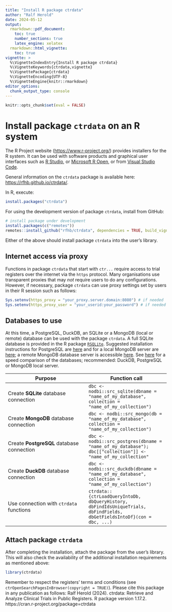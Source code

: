 ```yaml
---
title: "Install R package ctrdata"
author: "Ralf Herold"
date: 2024-05-12
output:
  rmarkdown::pdf_document:
    toc: true
    number_sections: true
    latex_engine: xelatex
  rmarkdown::html_vignette:
    toc: true
vignette: >
  %\VignetteIndexEntry{Install R package ctrdata}
  %\VignetteKeywords{ctrdata,vignette}
  %\VignettePackage{ctrdata}
  %\VignetteEncoding{UTF-8}
  %\VignetteEngine{knitr::rmarkdown}
editor_options:
  chunk_output_type: console
---
```


```r
knitr::opts_chunk$set(eval = FALSE)
```

# Install package `ctrdata` on an R system

The R Project website ([https://www.r-project.org/](https://www.r-project.org/)) provides installers for the R system. It can be used with software products and graphical user interfaces such as [R Studio](https://www.rstudio.com/products/RStudio/), or [Microsoft R Open](https://mran.microsoft.com/open/), or from [Visual Studio Code](https://marketplace.visualstudio.com/items?itemName=Ikuyadeu.r). 

General information on the `ctrdata` package is available here: [https://rfhb.github.io/ctrdata/](https://rfhb.github.io/ctrdata/).

In R, execute:

```r
install.packages("ctrdata")
```

For using the development version of package `ctrdata`, install from GitHub:

```r
# install package under development
install.packages(c("remotes"))
remotes::install_github("rfhb/ctrdata", dependencies = TRUE, build_vignettes = TRUE)
```

Either of the above should install package `ctrdata` into the user's library.

## Internet access via proxy

Functions in package `ctrdata` that start with `ctr...` require access to trial registers over the internet via the `https` protocol. Many organisations use transparent proxies that may _not_ require users to do any configurations. However, if necessary, package `ctrdata` can use proxy settings set by users in their R session such as follows:

```r
Sys.setenv(https_proxy = "your_proxy.server.domain:8080") # if needed
Sys.setenv(https_proxy_user = "your_userid:your_password") # if needed
```

## Databases to use

At this time, a PostgreSQL, DuckDB, an SQLite or a MongoDB (local or remote) database can be used with the package `ctrdata`. A full SQLite database is provided in the R package [`RSQLite`](https://rsqlite.r-dbi.org/). Suggested installation instructions for PostgreSQL are [here](https://www.postgresql.org/download/) and for a local MongoDB server are [here](https://docs.mongodb.com/manual/administration/install-community/); a remote MongoDB database server is accessible [here](https://www.mongodb.com/cloud/atlas). See [here](https://github.com/ropensci/nodbi#benchmark) for a speed comparison of the databases; recommended: DuckDB, PostgreSQL or MongoDB local server. 

Purpose | Function call
-------------------- | --------------------
Create **SQLite** database connection | `dbc <- nodbi::src_sqlite(dbname = "name_of_my_database", collection = "name_of_my_collection")`
Create **MongoDB** database connection | `dbc <- nodbi::src_mongo(db = "name_of_my_database", collection = "name_of_my_collection")`
Create **PostgreSQL** database connection | `dbc <- nodbi::src_postgres(dbname = "name_of_my_database"); dbc[["collection"]] <- "name_of_my_collection"`
Create **DuckDB** database connection | `dbc <- nodbi::src_duckdb(dbname = "name_of_my_database", collection = "name_of_my_collection")`
Use connection with `ctrdata` functions | `ctrdata::{ctrLoadQueryIntoDb, dbQueryHistory, dbFindIdsUniqueTrials, dbFindFields, dbGetFieldsIntoDf}(con = dbc, ...)`

## Attach package `ctrdata`

After completing the installation, attach the package from the user's library. This will also check the availability of the additional installation requirements as mentioned above:

```r
library(ctrdata)
```

Remember to respect the registers' terms and conditions (see `ctrOpenSearchPagesInBrowser(copyright = TRUE)`). Please cite this package in any publication as follows: Ralf Herold (2024). ctrdata: Retrieve and Analyze Clinical Trials in Public Registers. R package version 1.17.2. https://cran.r-project.org/package=ctrdata
